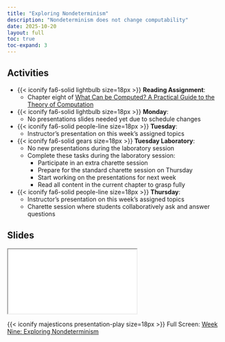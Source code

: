 ```yaml
---
title: "Exploring Nondeterminism"
description: "Nondeterminism does not change computability"
date: 2025-10-20
layout: full
toc: true
toc-expand: 3
---
```


## Activities

- {{< iconify fa6-solid lightbulb size=18px >}} **Reading Assignment**:
  - Chapter eight of [What Can be Computed? A Practical Guide to the
  Theory of Computation](https://whatcanbecomputed.com/)
- {{< iconify fa6-solid lightbulb size=18px >}} **Monday**:
  - No presentations slides needed yet due to schedule changes
- {{< iconify fa6-solid people-line size=18px >}} **Tuesday**:
  - Instructor's presentation on this week's assigned topics
- {{< iconify fa6-solid gears size=18px >}} **Tuesday Laboratory**:
  - No new presentations during the laboratory session
  - Complete these tasks during the laboratory session:
    - Participate in an extra charette session
    - Prepare for the standard charette session on Thursday
    - Start working on the presentations for next week
    - Read all content in the current chapter to grasp fully
- {{< iconify fa6-solid people-line size=18px >}} **Thursday**:
  - Instructor's presentation on this week's assigned topics
  - Charette session where students collaboratively ask and answer questions

## Slides

```{=html}
<iframe class="slide-deck" src="../../slides/weeknine/"></iframe>
```

{{< iconify majesticons presentation-play size=18px >}} Full Screen: [Week
Nine: Exploring Nondeterminism](../../slides/weeknine/)
